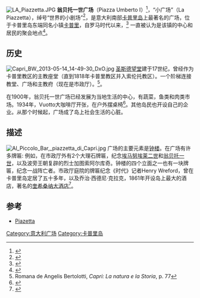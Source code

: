 [[File:LA_Piazzetta.JPG|thumb]]
'''翁贝托一世广场'''（Piazza Umberto I）<ref name="Baedeker1909">{{cite book|last=Baedeker|first=Karl|title=Italy from the Alps to Naples: handbook for travellers|url=http://books.google.com/books?id=JQpBAAAAYAAJ&pg=PA371|accessdate=5 July 2012|edition=Public domain|year=1909|publisher=K. Baedeker|pages=371–}}</ref>，“小广场”（La Piazzetta），绰号“世界的小剧场”<ref name="Capri. Ediz. Inglese">{{cite book|title=Capri. Ediz. Inglese|url=http://books.google.com/books?id=pYWWf1GOajUC&pg=PA9|accessdate=5 July 2012|year=2005|publisher=Casa Editrice Bonechi|isbn=978-88-476-1757-5|pages=9–}}</ref>，是意大利南部[[卡普里岛|卡普里岛]]上最著名的广场，位于卡普里岛东端同名小镇[[卡普里|卡普里]]，自罗马时代以来，<ref name="BennettKavanagh2011">{{cite book|last1=Bennett|first1=Martin Wilmot|last2=Kavanagh|first2=Fergal|last3=Squillante|first3=Fiorella|title=Fodor's the Amalfi Coast, Capri & Naples|url=http://books.google.com/books?id=3ecCDwhHA_cC&pg=PA114|accessdate=5 July 2012|date=18 October 2011|publisher=Random House Digital, Inc.|isbn=978-0-679-00933-7|pages=114–}}</ref> 一直被认为是该镇的中心和居民的聚会地点<ref name="LennardLennard1984">{{cite book|last1=Lennard|first1=Suzanne H. Crowhurst|last2=Lennard|first2=Henry L.|title=Public life in urban places: social and architectural characteristics conducive to public life in European cities|url=http://books.google.com/books?id=SKJNAAAAYAAJ|accessdate=5 July 2012|date=March 1984|publisher=Gondolier Press|isbn=978-0-935824-03-2|page=30}}</ref>。

==历史==
[[File:Capri_BW_2013-05-14_14-49-30_DxO.jpg|thumb]]
[[圣斯德望堂_(卡普里)|圣斯德望堂]]建于17世纪，曾经作为卡普里教区的主教座堂（直到1818年卡普里教区并入索伦托教区）。一个阶梯连接教堂、广场和主教府（现在是市政厅）。<ref>Romana de Angelis Bertolotti, ''Capri: La natura e la Storia'', p. 77</ref>。

在1900年，翁贝托一世广场已经发展为当地生活的中心，有蔬菜，鱼类和肉类市场。1934年，Vuotto大咖啡厅开张，在户外摆桌椅<ref>{{cite web|url=http://www.capri.it/it/s/la-piazzetta-di-capri-2|title=La Piazzetta di Capri|publisher=Capri.it|language=it|accessdate=5 July 2012|archive-date=2014-10-31|archive-url=https://web.archive.org/web/20141031224249/http://www.capri.it/it/s/la-piazzetta-di-capri-2|dead-url=no}}</ref>。其他岛民也开设自己的企业。从那个时候起，广场成了岛上社会生活的心脏。

==描述==
[[File:Al_Piccolo_Bar,_piazzetta_di_Capri.jpg|thumb]]
广场的主要元素是[[钟楼|钟楼]]。在广场有许多牌匾: 例如，在市政厅外有2个大理石牌匾，纪念[[埃马努埃莱二世|埃马努埃莱二世]]和[[翁贝托一世|翁贝托一世]]，以及波旁王朝复辟的烈士加图索阿尔库奇。钟楼的四个立面之一也有一块牌匾，纪念一战阵亡者。市政厅庭院的牌匾纪念《时代》记者Henry Wreford，曾在卡普里岛定居了五十多年，以及乔治·西德尼·克拉克，1861年开设岛上最大的酒店，著名的[[奎希桑纳大酒店|奎希桑纳大酒店]]<ref name="qhist">{{cite web | url=http://www.quisisana.com/en/history | title=The Quisisana by Mario Morgano | publisher=Grand Hotel Quisisana | accessdate=July 6, 2012 | archive-date=2014-11-07 | archive-url=https://web.archive.org/web/20141107080529/http://www.quisisana.com/en/history | dead-url=no }}</ref>。

==参考==
{{Reflist}}
* [http://www.capri.net/en/s/la-piazzetta-capri-2 Piazetta] {{Wayback|url=http://www.capri.net/en/s/la-piazzetta-capri-2 |date=20141120221938 }}

{{coord|40|33|3|N|14|14|33|E|display=title|type:landmark_region:IT}}
[[Category:意大利广场|Category:意大利广场]]
[[Category:卡普里岛|Category:卡普里岛]]